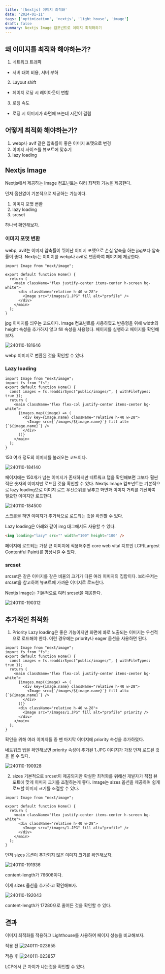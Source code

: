 ```yaml
---
title: '[Nextjs] 이미지 최적화'
date: '2024-01-11'
tags: ['optimization', 'nextjs', 'light house', 'image']
draft: false
summary: Nextjs Image 컴포넌트로 이미지 최적화하기
---
```


## 왜 이미지를 최적화 해야하는가?

1. 네트워크 트래픽

- 서버 대여 비용, 서버 부하

2. Layout shift

- 페이지 로딩 시 레이아웃이 변함

3. 로딩 속도

- 로딩 시 이미지가 화면에 뜨는데 시간이 걸림

## 어떻게 최적화 해야하는가?

1. webp나 avif 같은 압축률이 좋은 이미지 포맷으로 변경
2. 이미지 사이즈를 뷰포트에 맞추기
3. lazy loading

## Nextjs Image

Nextjs에서 제공하는 Image 컴포넌트는 여러 최적화 기능을 제공한다.

먼저 옵션없이 기본적으로 제공하는 기능이다.

1. 이미지 포맷 변환
2. lazy loading
3. srcset

하나씩 확인해보자.

### 이미지 포맷 변환

webp, avif는 이미지 압축률이 뛰어난 이미지 포맷으로 손실 압축을 하는 jpg보다 압축률이 좋다.
Nextjs는 이미지를 webp나 avif로 변환하여 페이지에 제공한다.

```typescript:page.tsx
import Image from "next/image";

export default function Home() {
  return (
    <main className="flex justify-center items-center h-screen bg-white">
      <div className="relative h-40 w-28">
        <Image src="/images/1.JPG" fill alt="profile" />
      </div>
    </main>
  );
}
```

jpg 이미지를 띄우는 코드이다.
Image 컴포넌트를 사용하였고 반응형을 위해 width와 height 속성을 추가하지 않고 fill 속성을 사용했다.
페이지를 실행하고 페이지를 확인해보자.

![240110-181646](/static/images/image-optimization/240110-181646.png)

webp 이미지로 변환된 것을 확인할 수 있다.

### Lazy loading

```typescript:page.tsx
import Image from "next/image";
import fs from "fs";
export default function Home() {
  const images = fs.readdirSync("public/images/", { withFileTypes: true });
  return (
    <main className="flex flex-col justify-center items-center bg-white">
      {images.map((image) => (
        <div key={image.name} className="relative h-40 w-28">
          <Image src={`/images/${image.name}`} fill alt={`${image.name}`} />
        </div>
      ))}
    </main>
  );
}
```

150 여개 정도의 이미지를 불러오는 코드이다.

![240110-184140](/static/images/image-optimization/240110-184140.png)

페이지에는 150개가 넘는 이미지가 존재하지만 네트워크 탭을 확인해보면 그보다 훨씬 적은 숫자의 이미지만 로드된 것을 확인할 수 있다.
Nextjs Image 컴포넌트는 기본적으로 lazy loading으로 이미지 로드 우선순위를 낮추고 화면과 이미지 거리를 계산하여 필요한 이미지만 로드한다.

![240110-184500](/static/images/image-optimization/240110-184500.png)

스크롤을 하면 이미지가 추가적으로 로드되는 것을 확인할 수 있다.

Lazy loading은 아래와 같이 img 태그에서도 사용할 수 있다.

```html
<img loading="lazy" src="" width="100" height="100" />
```

페이지에 로드되는 가장 큰 이미지에 적용해주면 core web vital 지표인 LCP(Largest Contentful Paint)를 향상시킬 수 있다.

### srcset

srcset은 같은 이미지를 같은 비율의 크기가 다른 여러 이미지의 집합이다.
브라우저는 srcset을 참고하여 뷰포트에 가까운 이미지로 로드한다.

Nextjs Image는 기본적으로 여러 srcset을 제공한다.

![240110-190312](/static/images/image-optimization/240110-190312.png)

## 추가적인 최적화

1. Priority
   Lazy loading은 좋은 기능이지만 화면에 바로 노출되는 이미지는 우선적으로 로드해야 한다.
   이런 경우에는 priority나 eager 옵션을 사용하면 된다.

```typescript:page.tsx
import Image from "next/image";
import fs from "fs";
export default function Home() {
  const images = fs.readdirSync("public/images/", { withFileTypes: true });
  return (
    <main className="flex flex-col justify-center items-center bg-white">
      {images.map((image) => (
        <div key={image.name} className="relative h-40 w-28">
          <Image src={`/images/${image.name}`} fill alt={`${image.name}`} />
        </div>
      ))}
      <div className="relative h-40 w-28">
        <Image src="/images/1.JPG" fill alt="profile" priority />
      </div>
    </main>
  );
}

```

확인을 위해 여러 이미지들 중 맨 마지막 이미지에 priority 속성을 추가하였다.

네트워크 탭을 확인해보면 priority 속성이 추가된 1.JPG 이미지가 가장 먼저 로드된 것을 볼 수 있다.

![240110-190928](/static/images/image-optimization/240110-190928.png)

2. sizes
   기본적으로 srcset이 제공되지만 확실한 최적화를 위해선 개발자가 직접 뷰포트에 맞게 이미지 크기를 조절하는게 좋다.
   Image는 sizes 옵션을 제공하여 쉽게 로드할 이미지 크기를 조절할 수 있다.

```typescript:page.tsx
import Image from "next/image";

export default function Home() {
  return (
    <main className="flex justify-center items-center h-screen bg-white">
      <div className="relative h-40 w-28">
        <Image src="/images/1.JPG" fill alt="profile" />
      </div>
    </main>
  );
}
```

먼저 sizes 옵션이 추가되지 않은 이미지 크기를 확인해보자.

![240110-191936](/static/images/image-optimization/240110-191936.png)

content-length가 76608이다.

이제 sizes 옵션을 추가하고 확인해보자.

![240110-192043](/static/images/image-optimization/240110-192043.png)

content-length가 17280으로 줄어든 것을 확인할 수 있다.

## 결과

이미지 최적화를 적용하고 Lighthouse를 사용하여 페이지 성능을 비교해보자.

적용 전
![240111-023655](/static/images/image-optimization/240111-023655.png)

적용 후
![240111-023857](/static/images/image-optimization/240111-023857.png)

LCP에서 큰 차이가 나는것을 확인할 수 있다.
